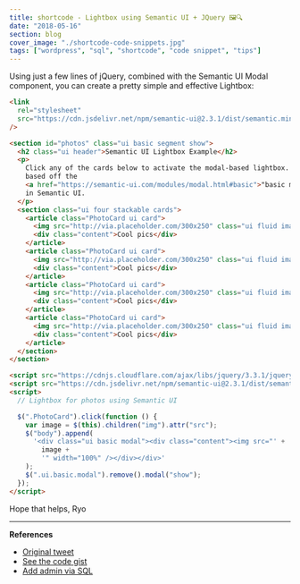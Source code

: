 ```yaml
---
title: shortcode - Lightbox using Semantic UI + JQuery 🖼🔍
date: "2018-05-16"
section: blog
cover_image: "./shortcode-code-snippets.jpg"
tags: ["wordpress", "sql", "shortcode", "code snippet", "tips"]
---
```


Using just a few lines of jQuery, combined with the Semantic UI Modal component, you can create a pretty simple and effective Lightbox:

```html
<link
  rel="stylesheet"
  src="https://cdn.jsdelivr.net/npm/semantic-ui@2.3.1/dist/semantic.min.css"
/>

<section id="photos" class="ui basic segment show">
  <h2 class="ui header">Semantic UI Lightbox Example</h2>
  <p>
    Click any of the cards below to activate the modal-based lightbox. It's
    based off the
    <a href="https://semantic-ui.com/modules/modal.html#basic">"basic modal"</a>
    in Semantic UI.
  </p>
  <section class="ui four stackable cards">
    <article class="PhotoCard ui card">
      <img src="http://via.placeholder.com/300x250" class="ui fluid image" />
      <div class="content">Cool pics</div>
    </article>
    <article class="PhotoCard ui card">
      <img src="http://via.placeholder.com/300x250" class="ui fluid image" />
      <div class="content">Cool pics</div>
    </article>
    <article class="PhotoCard ui card">
      <img src="http://via.placeholder.com/300x250" class="ui fluid image" />
      <div class="content">Cool pics</div>
    </article>
    <article class="PhotoCard ui card">
      <img src="http://via.placeholder.com/300x250" class="ui fluid image" />
      <div class="content">Cool pics</div>
    </article>
  </section>
</section>

<script src="https://cdnjs.cloudflare.com/ajax/libs/jquery/3.3.1/jquery.js" />
<script src="https://cdn.jsdelivr.net/npm/semantic-ui@2.3.1/dist/semantic.min.js" />
<script>
  // Lightbox for photos using Semantic UI

  $(".PhotoCard").click(function () {
    var image = $(this).children("img").attr("src");
    $("body").append(
      '<div class="ui basic modal"><div class="content"><img src="' +
        image +
        '" width="100%" /></div></div>'
    );
    $(".ui.basic.modal").remove().modal("show");
  });
</script>
```

Hope that helps,
Ryo

---

**References**

- [Original tweet](https://twitter.com/whoisryosuke/status/1013615808948285441)
- [See the code gist](https://gist.github.com/whoisryosuke/9c49aed1a0b759731f0bc019ec903975)
- [Add admin via SQL](https://www.inmotionhosting.com/support/edu/wordpress/333-add-admin-via-mysql)
